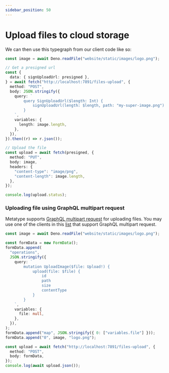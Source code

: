 ```yaml
---
sidebar_position: 50
---
```



# Upload files to cloud storage

<S3Intro />

We can then use this typegraph from our client code like so:

```ts
const image = await Deno.readFile("website/static/images/logo.png");

// Get a presigned url
const {
  data: { signUploadUrl: presigned },
} = await fetch("http://localhost:7891/files-upload", {
  method: "POST",
  body: JSON.stringify({
    query: `
        query SignUploadUrl($length: Int) {
            signUploadUrl(length: $length, path: "my-super-image.png")
        }
    `,
    variables: {
      length: image.length,
    },
  }),
}).then((r) => r.json());

// Upload the file
const upload = await fetch(presigned, {
  method: "PUT",
  body: image,
  headers: {
    "content-type": "image/png",
    "content-length": image.length,
  },
});

console.log(upload.status);
```

### Uploading file using GraphQL multipart request

Metatype supports
[GraphQL multipart request](https://github.com/jaydenseric/graphql-multipart-request-spec)
for uploading files.
You may use one of the clients in this
[list](https://github.com/jaydenseric/graphql-multipart-request-spec#client)
that support GraphQL multipart request.

```ts
const image = await Deno.readFile("website/static/images/logo.png");

const formData = new FormData();
formData.append(
  "operations",
  JSON.stringify({
    query: `
        mutation UploadImage($file: Upload!) {
            upload(file: $file) {
                id
                path
                size
                contentType
            }
        }
    `,
    variables: {
      file: null,
    },
  }),
);
formData.append("map", JSON.stringify({ 0: ["variables.file"] }));
formData.append("0", image, "logo.png");

const upload = await fetch("http://localhost:7891/files-upload", {
  method: "POST",
  body: formData,
});
console.log(await upload.json());
```

